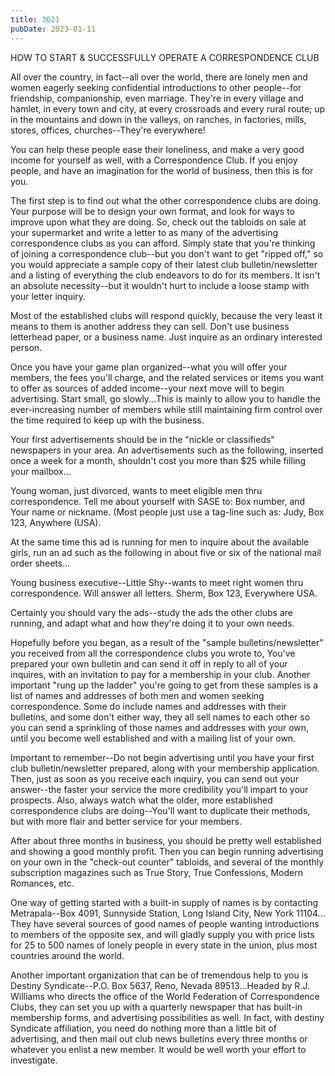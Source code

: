 ```yaml
---
title: 3621
pubDate: 2023-01-11
---
```


HOW TO START & SUCCESSFULLY OPERATE A CORRESPONDENCE CLUB

All over the country, in fact--all over the world, there are
lonely men and women eagerly seeking confidential introductions
to other people--for friendship, companionship, even marriage.
They're in every village and hamlet, in every town and city, at
every crossroads and every rural route; up in the mountains and
down in the valleys, on ranches, in factories, mills, stores,
offices, churches--They're everywhere!

You can help these people ease their loneliness, and make a very
good income for yourself as well, with a Correspondence Club. If
you enjoy people, and have an imagination for the world of
business, then this is for you.

The first step is to find out what the other correspondence clubs
are doing. Your purpose will be to design your own format, and
look for ways to improve upon what they are doing. So, check out
the tabloids on sale at your supermarket and write a letter to as
many of the advertising correspondence clubs as you can afford.
Simply state that you're thinking of joining a correspondence
club--but you don't want to get "ripped off," so you would
appreciate a sample copy of their latest club bulletin/newsletter
and a listing of everything the club endeavors to do for its
members. It isn't an absolute necessity--but it wouldn't hurt to
include a loose stamp with your letter inquiry.

Most of the established clubs will respond quickly, because the
very least it means to them is another address they can sell.
Don't use business letterhead paper, or a business name. Just
inquire as an ordinary interested person.

Once you have your game plan organized--what you will offer your
members, the fees you'll charge, and the related services or
items you want to offer as sources of added income--your next
move will to begin advertising. Start small, go slowly...This is
mainly to allow you to handle the ever-increasing number of
members while still maintaining firm control over the time
required to keep up with the business.

Your first advertisements should be in the "nickle or
classifieds" newspapers in your area. An advertisements such as
the following, inserted once a week for a month, shouldn't cost
you more than $25 while filling your mailbox...

Young woman, just divorced, wants to meet eligible men thru
correspondence. Tell me about yourself with SASE to: Box number,
and Your name or nickname. (Most people just use a tag-line such
as: Judy, Box 123, Anywhere (USA).

At the same time this ad is running for men to inquire about the
available girls, run an ad such as the following in about five or
six of the national mail order sheets...

Young business executive--Little Shy--wants to meet right women
thru correspondence. Will answer all letters. Sherm, Box 123,
Everywhere USA.

Certainly you should vary the ads--study the ads the other clubs
are running, and adapt what and how they're doing it to your own
needs.

Hopefully before you began, as a result of the "sample
bulletins/newsletter" you received from all the correspondence
clubs you wrote to, You've prepared your own bulletin and can
send it off in reply to all of your inquires, with an invitation
to pay for a membership in your club. Another important "rung up
the ladder" you're going to get from these samples is a list of
names and addresses of both men and women seeking correspondence.
Some do include names and addresses with their bulletins, and
some don't either way, they all sell names to each other so you
can send a sprinkling of those names and addresses with your own,
until you become well established and with a mailing list of your
own.

Important to remember--Do not begin advertising until you have
your first club bulletin/newsletter prepared, along with your
membership application. Then, just as soon as you receive each
inquiry, you can send out your answer--the faster your service
the more credibility you'll impart to your prospects. Also,
always watch what the older, more established correspondence
clubs are doing--You'll want to duplicate their methods, but with
more flair and better service for your members.

After about three months in business, you should be pretty well
established and showing a good monthly profit. Then you can begin
running advertising on your own in the "check-out counter"
tabloids, and several of the monthly subscription magazines such
as True Story, True Confessions, Modern Romances, etc.

One way of getting started with a built-in supply of names is by
contacting Metrapala--Box 4091, Sunnyside Station, Long Island
City, New York 11104... They have several sources of good names
of people wanting introductions to members of the opposite sex,
and will gladly supply you with price lists for 25 to 500 names
of lonely people in every state in the union, plus most countries
around the world.

Another important organization that can be of tremendous help to
you is Destiny Syndicate--P.O. Box 5637, Reno, Nevada
89513...Headed by R.J. Williams who directs the office of the
World Federation of Correspondence Clubs, they can set you up
with a quarterly newspaper that has built-in membership forms,
and advertising possibilities as well. In fact, with destiny
Syndicate affiliation, you need do nothing more than a little bit
of advertising, and then mail out club news bulletins every three
months or whatever you enlist a new member. It would be well
worth your effort to investigate.